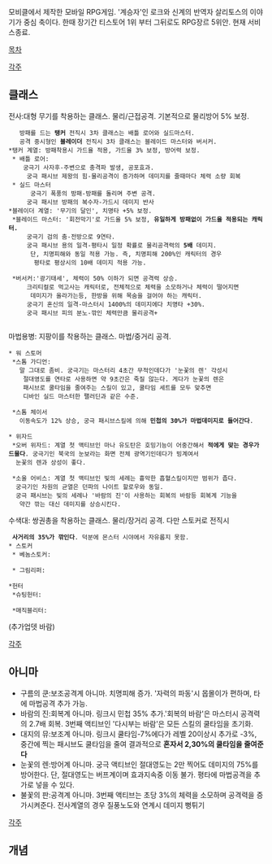 모비클에서 제작한 모바일 RPG게임. '계승자'인 로크와 신계의 반역자 살리토스의 이야기가 중심 축이다.
한때 장기간 티스토어 1위 부터 그뒤로도 RPG장르 5위안.
현재 서비스종료.

[[목차]]

[[각주]]
== 클래스 ==
전사:대형 무기를 착용하는 클래스. 물리/근접공격. 기본적으로 물리방어 5% 보정.
    방패를 드는 '''탱커''' 전직시 3차 클래스는 배틀 로어와 실드마스터.
    공격 중시형인 '''블레이더''' 전직시 3차 클래스는 블레이드 마스터와 버서커.
 *탱커 계열: 방패착용시 가드율 적용, 가드율 3% 보정, 방어력 보정.
  * 배틀 로어: 
     궁극기 사자후-주변으로 충격파 발생, 공포효과.
      궁극 패시브 제왕의 힘-물리공격이 증가하며 데미지를 줄때마다 체력 소량 회복
  * 실드 마스터
       궁극기 폭풍의 방패-방패를 돌리며 주변 공격.
      궁극 패시브 방패의 복수자-가드시 데미지 반사
 *블레이더 계열: '무기의 달인', 치명타 +5% 보정.
  *블레이드 마스터: '회전막기'로 가드율 5% 보정, '''유일하게 방패없이 가드율 적용되는 캐릭터.'''
      궁극기 검의 춤-전방으로 9연타.
      궁극 패시브 용의 일격-평타시 일정 확률로 물리공격력의 '''5배''' 데미지.
       단, 치명피해와 동일 적용 가능. 즉, 치명피해 200%인 캐릭터의 경우 
        평타로 평상시의 10배 데미지 적용 가능. 

  *버서커:'광기태세', 체력이 50% 이하가 되면 공격력 상승.
      크리티컬로 먹고사는 캐릭터로, 전체적으로 체력을 소모하거나 체력이 떨어지면
       데미지가 올라가는등, 한방을 위해 목숨을 걸어야 하는 캐릭터.
      궁극기 혼신의 일격-마스터시 1400%의 데미지에다 치명타 +30%.
      궁극 패시브 피의 분노-깎인 체력만큼 물리공격+
    
마법용병: 지팡이를 착용하는 클래스. 마법/중거리 공격. 
 * 워 스토머
  *스톰 가디언:
    말 그대로 좀비. 궁극기는 마스터리 4초간 무적인데다가 '눈꽃의 렌' 각성시 
     절대영도를 연타로 사용하면 약 9초간은 죽질 않는다. 게다가 눈꽃의 렌은
     패시브로 쿨타임을 줄여주는 스킬이 있고, 쿨타임 세트를 모두 맞추면 
     디바인 실드 마스터한 팰러딘과 같은 수준.

  *스톰 체이서
    이동속도가 12% 상승, 궁극 패시브스킬에 의해 '''민첩의 30%가 마법데미지로 들어간다'''.

 * 위자드
  *오버 위자드: 계열 첫 액티브인 마나 유도탄은 호밍기능이 어중간해서 '''적에게 맞는 경우가 드물다'''. 궁극기인 북국의 눈보라는 화면 전체 광역기인데다가 빙계여서
   눈꽃의 렌과 상성이 좋다.

  *소울 어비스: 계열 첫 액티브인 빛의 세례는 흉악한 흡혈스킬이지만 범위가 좁다.
   궁극기인 차원의 균열은 던파의 나이트 할로우와 동일.
   궁극 패시브는 빛의 세례나 '바람의 진'이 사용하는 회복의 바람등 회복계 기능을
    약간 깎는 대신 데미지를 상승시킨다.


수색대: 쌍권총을 착용하는 클래스. 물리/장거리 공격. 다만 스토커로 전직시
  '''사거리의 35%가 깎인다'''. 덕분에 몬스터 시야에서 자유롭지 못함.
 * 스토커
  * 베놈스토커: 

  * 그림리퍼:

 *헌터
  *슈팅헌터:

  *매직블리터:

(추가업뎃 바람)

[[각주]]
== 아니마 ==
*구름의 쿤:보조공격계 아니마. 치명피해 증가. '자력의 파동'시 몹몰이가 편하며,  타에 마법공격 추가 가능.
*바람의 진:회복계 아니마. 링크시 민첩 35% 추가.'회복의 바람'은 마스터시 공격력의 2.7배 회복. 3번째 액티브인 '다시부는 바람'은 모든 스킬의 쿨타임을 초기화.
*대지의 뮤:보조계 아니마. 링크시 쿨타임-7%에다가 레벨 20이상시 추가로 -3%, 중간에 찍는 패시브도 쿨타임을 줄여 결과적으로 '''혼자서 2,30%의 쿨타임을 줄여준다'''
*눈꽃의 렌:방어계 아니마. 궁극 액티브인 절대영도는 2만 찍어도 데미지의 75%를 방어한다. 단, 절대영도는 버프계이며 효과지속중 이동 불가. 평타에 마법공격을 추가로 넣을 수 있다.
*불꽃의 판:공격계 아니마. 3번째 액티브는 초당 3%의 체력을 소모하며 공격력을 증가시켜준다. 전사계열의 경우 질풍노도와 연계시 데미지 뻥튀기


[[각주]]
== 개념== 
